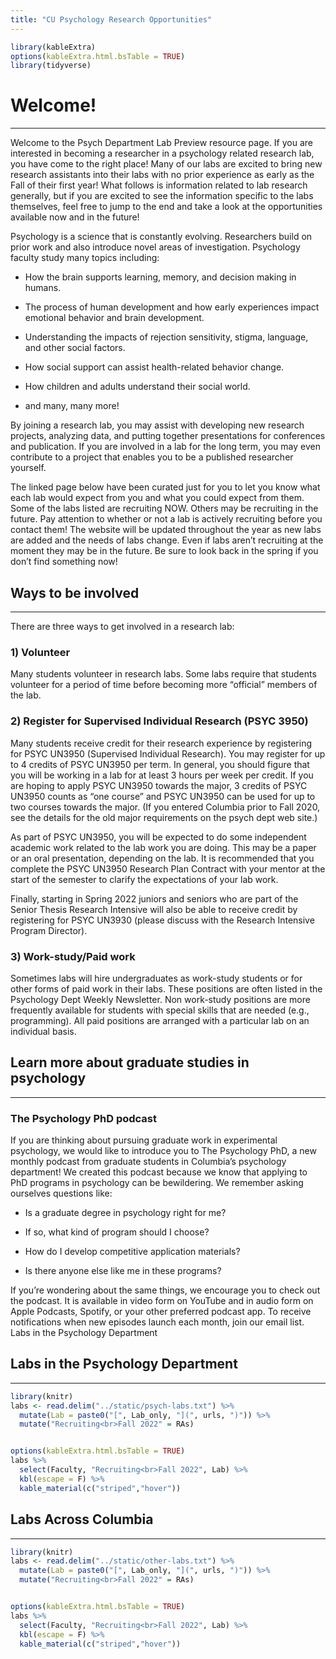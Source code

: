 ```yaml
---
title: "CU Psychology Research Opportunities"
---
```


```r
library(kableExtra)
options(kableExtra.html.bsTable = TRUE)
library(tidyverse)
```

# Welcome!

***

Welcome to the Psych Department Lab Preview resource page.  If you are interested in becoming a researcher in a psychology related research lab, you have come to the right place!  Many of our labs are excited to bring new research assistants into their labs with no prior experience as early as the Fall of their first year!  What follows is information related to lab research generally, but if you are excited to see the information specific to the labs themselves, feel free to jump to the end and take a look at the opportunities available now and in the future!

Psychology is a science that is constantly evolving. Researchers build on prior work and also introduce novel areas of investigation. Psychology faculty study many topics including:

*	How the brain supports learning, memory, and decision making in humans.

* The process of human development and how early experiences impact emotional behavior and brain development.

*	Understanding the impacts of rejection sensitivity, stigma, language, and other social factors.

*	How social support can assist health-related behavior change.

*	How children and adults understand their social world.

*	and many, many more!

By joining a research lab, you may assist with developing new research projects, analyzing data, and putting together presentations for conferences and publication. If you are involved in a lab for the long term, you may even contribute to a project that enables you to be a published researcher yourself. 

The linked page below have been curated just for you to let you know what each lab would expect from you and what you could expect from them. Some of the labs listed are recruiting NOW. Others may be recruiting in the future. Pay attention to whether or not a lab is actively recruiting before you contact them! The website will be updated throughout the year as new labs are added and the needs of labs change.  Even if labs aren’t recruiting at the moment they may be in the future.  Be sure to look back in the spring if you don’t find something now!

## Ways to be involved

***
 
There are three ways to get involved in a research lab:

### 1) Volunteer
Many students volunteer in research labs. Some labs require that students volunteer for a period of time before becoming more “official” members of the lab.

### 2) Register for Supervised Individual Research (PSYC 3950)

Many students receive credit for their research experience by registering for PSYC UN3950 (Supervised Individual Research). You may register for up to 4 credits of PSYC UN3950 per term. In general, you should figure that you will be working in a lab for at least 3 hours per week per credit. If you are hoping to apply PSYC UN3950 towards the major, 3 credits of PSYC UN3950 counts as “one course” and PSYC UN3950 can be used for up to two courses towards the major. (If you entered Columbia prior to Fall 2020, see the details for the old major requirements on the psych dept web site.) 

As part of PSYC UN3950, you will be expected to do some independent academic work related to the lab work you are doing. This may be a paper or an oral presentation, depending on the lab. It is recommended that you complete the PSYC UN3950 Research Plan Contract with your mentor at the start of the semester to clarify the expectations of your lab work.

Finally, starting in Spring 2022 juniors and seniors who are part of the Senior Thesis Research Intensive will also be able to receive credit by registering for PSYC UN3930 (please discuss with the Research Intensive Program Director).

### 3) Work-study/Paid work

Sometimes labs will hire undergraduates as work-study students or for other forms of paid work in their labs. These positions are often listed in the Psychology Dept Weekly Newsletter.  Non work-study positions are more frequently available for students with special skills that are needed (e.g., programming). All paid positions are arranged with a particular lab on an individual basis.

## Learn more about graduate studies in psychology

***
 
### The Psychology PhD podcast

If you are thinking about pursuing graduate work in experimental psychology, we would like to introduce you to The Psychology PhD, a new monthly podcast from graduate students in Columbia’s psychology department! We created this podcast because we know that applying to PhD programs in psychology can be bewildering. We remember asking ourselves questions like:

*	Is a graduate degree in psychology right for me?

* If so, what kind of program should I choose?

*	How do I develop competitive application materials?

*	Is there anyone else like me in these programs?

If you’re wondering about the same things, we encourage you to check out the podcast. It is available in video form on YouTube and in audio form on Apple Podcasts, Spotify, or your other preferred podcast app. To receive notifications when new episodes launch each month, join our email list.
Labs in the Psychology Department

## Labs in the Psychology Department

***

```r
library(knitr)
labs <- read.delim("../static/psych-labs.txt") %>%
  mutate(Lab = paste0("[", Lab_only, "](", urls, ")")) %>%
  mutate("Recruiting<br>Fall 2022" = RAs)


options(kableExtra.html.bsTable = TRUE)
labs %>%
  select(Faculty, "Recruiting<br>Fall 2022", Lab) %>%
  kbl(escape = F) %>%
  kable_material(c("striped","hover"))

```


## Labs Across Columbia

***

```r
library(knitr)
labs <- read.delim("../static/other-labs.txt") %>%
  mutate(Lab = paste0("[", Lab_only, "](", urls, ")")) %>%
  mutate("Recruiting<br>Fall 2022" = RAs)


options(kableExtra.html.bsTable = TRUE)
labs %>%
  select(Faculty, "Recruiting<br>Fall 2022", Lab) %>%
  kbl(escape = F) %>%
  kable_material(c("striped","hover"))
```
